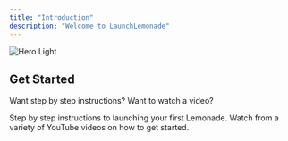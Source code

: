 ```yaml
---
title: "Introduction"
description: "Welcome to LaunchLemonade"
---
```


<img alt="Hero Light" classname="block dark:hidden" src="/screely-1726486193006.webp" />

## Get Started

Want step by step instructions? Want to watch a video?

<CardGroup cols={2}>
  <Card title="Quick Start" icon="pen-to-square" href="https://docs.launchlemonade.app/quickstart">
    Step by step instructions to launching your first Lemonade.
  </Card>

  <Card title="Watch a Video" icon="image" href="https://www.youtube.com/@launchlemonade">
    Watch from a variety of YouTube videos on how to get started.
  </Card>
</CardGroup>

##